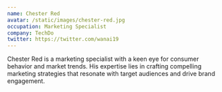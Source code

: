 ```yaml
---
name: Chester Red
avatar: /static/images/chester-red.jpg
occupation: Marketing Specialist
company: TechDo
twitter: https://twitter.com/wanai19
---
```


Chester Red is a marketing specialist with a keen eye for consumer behavior and market trends. His expertise lies in crafting compelling marketing strategies that resonate with target audiences and drive brand engagement. 
